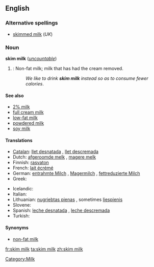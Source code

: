 <!-- If you edit this page, please also edit "skimmed milk" so that these pages remain synchronised-->
==English==

===Alternative spellings===
* [[skimmed milk]] (''UK'')

===Noun===
'''skim milk''' (''[[uncountable]]'')

# {{US}}: Non-fat milk; milk that has had the cream removed.
#: ''We like to drink '''skim milk''' instead so as to consume fewer calories''.

====See also====
* [[2% milk]]  <!--In US, it is usually called "2%" not "2% milk".  Is this true in UK also?-->
* [[full cream milk]]
* [[low-fat milk]]
* [[powdered milk]]
* [[soy milk]]

====Translations====
<!-- If you edit this page, please also edit "skim milk" so that these pages remain synchronised-->
{{trans-top|milk with removed cream}}
* [[Catalan]]: [[llet desnatada]] {{f}}, [[llet descremada]] {{f}}
* Dutch: [[afgeroomde melk]] {{f}}, [[magere melk]] {{f}}
* Finnish: [[rasvaton]] {{t+|fi|maito}}
* French: [[lait écrémé]] {{m}}
* German: [[entrahmte Milch]] {{f}}, [[Magermilch]] {{f}}, [[fettreduzierte Milch]] {{f}}
* Greek: {{t|el|αποβουτυρωμένο γάλα|n|tr=apovutiroméno gála}}
{{trans-mid}}
* Icelandic: {{t-|is|undanrenna|f}}
* Italian: {{t-|it|latte scremato|m}}
* Lithuanian: [[nugriebtas pienas]] {{m}}, sometimes [[liespienis]] {{m}}
* Slovene: {{t+|sl|posneto mleko|n}}
* Spanish: [[leche desnatada]] {{f}}, [[leche descremada]] {{f}}
* Turkish: {{t|tr|yağsız süt}}
{{trans-bottom}}

====Synonyms====
* [[non-fat milk]]

<!-- If you edit this page, please also edit "skimmed milk" so that these pages remain synchronised-->

[[Category:Milk]]

[[fr:skim milk]]
[[ta:skim milk]]
[[zh:skim milk]]